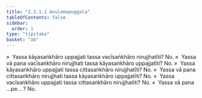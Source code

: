 ```yaml
---
title: "2.3.1.1 Anulomapuggala"
tableOfContents: false
sidebar:
  order: 1
type: "tipitaka"
basket: "ab"
---
```



<DynamicBreadcrumb />

<Division number="128">

<Paragraph number="562">
»  Yassa kāyasaṅkhāro uppajjati tassa vacīsaṅkhāro nirujjhatīti? No.
</Paragraph>

<Paragraph number="563">
«  Yassa vā pana vacīsaṅkhāro nirujjhati tassa kāyasaṅkhāro uppajjatīti? No.
</Paragraph>

<Paragraph number="564">
»  Yassa kāyasaṅkhāro uppajjati tassa cittasaṅkhāro nirujjhatīti? No.
</Paragraph>

<Paragraph number="565">
«  Yassa vā pana cittasaṅkhāro nirujjhati tassa kāyasaṅkhāro uppajjatīti? No.
</Paragraph>

</Division>
<Division number="129">

<Paragraph number="566">
»  Yassa vacīsaṅkhāro uppajjati tassa cittasaṅkhāro nirujjhatīti? No.
</Paragraph>

<Paragraph number="567">
«  Yassa vā pana …pe… ? No.
</Paragraph>
</Division>